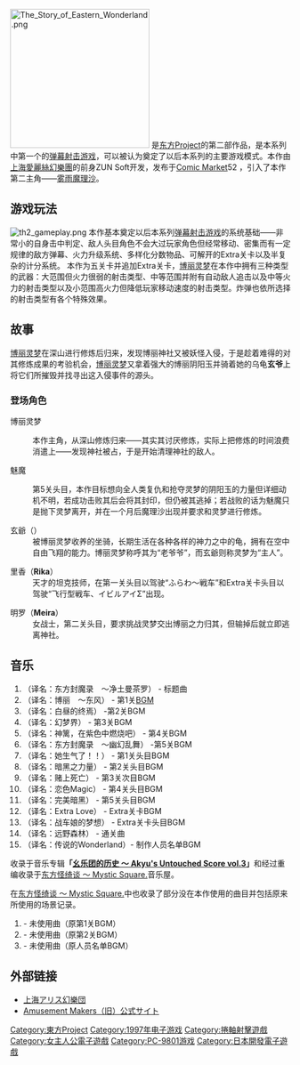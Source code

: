 {{Infobox VG
|title = 东方封魔录 ～ the Story of Eastern Wonderland.
|japanese = 東方封魔録　～ the Story of Eastern Wonderland.
|image = File:Th02cover.jpg
|caption=
|developer = ZUN Soft
|publisher = Amusement Makers
|designer = [[ZUN|ZUN]]
|series = [[東方Project|東方Project]]
|released = 完整版：1997年8月15日（[[Comic_Market|Comic Market]] 52）
|genre = [[弹幕射击游戏|弹幕射击游戏]]
|modes = [[单人电子游戏|单人]]
|platforms = [[PC-98|PC-98]]
}}
[[File:The_Story_of_Eastern_Wonderland.png|250px]]
{{Vgname|东方封魔录 ～ the Story of Eastern Wonderland.|ja=東方封魔録　～ the Story of Eastern Wonderland.}}是[[东方Project|东方Project]]的第二部作品，是本系列中第一个的[[弹幕射击游戏|弹幕射击游戏]]，可以被认为奠定了以后本系列的主要游戏模式。本作由[[上海愛麗絲幻樂團|上海愛麗絲幻樂團]]的前身ZUN Soft开发，发布于[[Comic_Market|Comic Market]]52 ，引入了本作第二主角——[[雾雨魔理沙|雾雨魔理沙]]。

==游戏玩法==
{{main|東方Project#遊戲系統}}
[[File:th2_gameplay.png|right]]
本作基本奠定以后本系列[[弹幕射击游戏|弹幕射击游戏]]的系统基础——非常小的自身击中判定、敌人头目角色不会大过玩家角色但经常移动、密集而有一定规律的敌方弹幕、火力升级系统、多样化分数物品、可解开的Extra关卡以及半复杂的计分系统。
本作为五关卡并追加Extra关卡，[[博丽灵梦|博丽灵梦]]在本作中拥有三种类型的武器：大范围但火力很弱的射击类型、中等范围并附有自动敌人追击以及中等火力的射击类型以及小范围高火力但降低玩家移动速度的射击类型。炸弹也依所选择的射击类型有各个特殊效果。

==故事==
[[博丽灵梦|博丽灵梦]]在深山进行修炼后归来，发现博丽神社又被妖怪入侵，于是趁着难得的对其修炼成果的考验机会，[[博丽灵梦|博丽灵梦]]又拿着强大的博丽阴阳玉并骑着她的乌龟'''玄爷'''上将它们所摧毁并找寻出这入侵事件的源头。

===登场角色===

;博丽灵梦
{{main|博丽灵梦}}
:本作主角，从深山修炼归来——其实其讨厌修炼，实际上把修炼的时间浪费消遣上——发现神社被占，于是开始清理神社的敌人。

;魅魔
{{seealso|東方靈異傳_～_Highly_Responsive_to_Prayers.#魅魔|l1=PC_98平台作品的魅魔}}
:第5关头目，本作目标想向全人类复仇和抢夺灵梦的阴阳玉的力量但详细动机不明，若成功击败其后会将其封印，但仍被其逃掉；若战败的话为魅魔只是抛下灵梦离开，并在一个月后魔理沙出现并要求和灵梦进行修炼。

;玄爺（<span id="玄爺"></span>'''{{lang|ja|玄爺}}'''）
:被博丽灵梦收养的坐骑，长期生活在各种各样的神力之中的龟，拥有在空中自由飞翔的能力。博丽灵梦称呼其为“老爷爷”，而玄爺则称灵梦为“主人”。

;里香（<span id="里香"></span>'''<!--{{lang|ja|}}，-->Rika'''）
:天才的坦克技师，在第一关头目以驾驶“ふらわ〜戦车”和Extra关卡头目以驾驶“飞行型戦车、イビルアイΣ”出现。

;明罗（<span id="明罗"></span>'''<!--{{lang|ja|}}，-->Meira'''）
:女战士，第二关头目，要求挑战灵梦交出博丽之力归其，但输掉后就立即逃离神社。

==音乐==
# '''{{lang|ja|東方封魔録〜 浄土曼荼羅}}'''（译名：东方封魔录　～净土曼茶罗） - 标题曲
# '''{{lang|ja|博麗 〜 Eastern Wind}}'''（译名：博丽　～东风） - 第1关[[BGM|BGM]]
# '''{{lang|ja|End of Daylight}}'''（译名：白昼的终焉） -第2关BGM
# '''{{lang|ja|幻夢界}}'''（译名：幻梦界） - 第3关BGM
# '''{{lang|ja|ひもろぎ、むらさきにもえ}}'''（译名：神篱，在紫色中燃烧吧） - 第4关BGM
# '''{{lang|ja|東方封魔録 〜 幽幻乱舞}}'''（译名：东方封魔录　～幽幻乱舞） -第5关BGM
# '''{{lang|ja|She's in a temper!!}}'''（译名：她生气了！！） - 第1关头目BGM
# '''{{lang|ja|やみのちから}}'''（译名：暗黑之力量） - 第2关头目BGM
# '''{{lang|ja|死を賭して}}'''（译名：赌上死亡） - 第3关次目BGM
# '''{{lang|ja|恋色マジック}}'''（译名：恋色Magic） - 第4关头目BGM
# '''{{lang|ja|Complete Darkness}}'''（译名：完美暗黑） - 第5关头目BGM
# '''{{lang|ja|エキストララブ}}'''（译名：Extra Love） - Extra关卡BGM
# '''{{lang|ja|戦車むすめのみるゆめ}}'''（译名：战车娘的梦想） - Extra关卡头目BGM
# '''{{lang|ja|遠野の森}}'''（译名：远野森林） - 通关曲
# '''{{lang|ja|昔話わんだーらんど}}'''（译名：传说的Wonderland）- 制作人员名单BGM

收录于音乐专辑'''「[[上海愛麗絲幻樂團#幺乐団の历史_〜_Akyu's_Untouched_Score_系列|幺乐团的历史 ～ Akyu's Untouched Score vol.3]]」'''和经过重编收录于[[东方怪绮谈_～_Mystic_Square.|东方怪绮谈 ～ Mystic Square.]]音乐屋。

在[[东方怪绮谈_～_Mystic_Square.|东方怪绮谈 ～ Mystic Square.]]中也收录了部分没在本作使用的曲目并包括原来所使用的场景记录。
# '''{{lang|ja|博麗神社境内}}''' - 未使用曲（原第1关BGM）
# '''{{lang|ja|陽落ちて}}''' - 未使用曲（原第2关BGM）
# '''{{lang|ja|封魔終演}}''' - 未使用曲（原人员名单BGM）

==外部链接==
* [http://www16.big.or.jp/~zun/ 上海アリス幻樂団] {{Wayback|url=http://www16.big.or.jp/~zun/ |date=20020724172954 }}
* [http://www.kt.rim.or.jp/~aotaka/am/index.htm Amusement Makers（旧）公式サイト]

{{東方Project}}

{{DEFAULTSORT:Touhou Fuumaroku}}
[[Category:東方Project|Category:東方Project]]
[[Category:1997年电子游戏|Category:1997年电子游戏]]
[[Category:捲軸射擊遊戲|Category:捲軸射擊遊戲]]
[[Category:女主人公電子遊戲|Category:女主人公電子遊戲]]
[[Category:PC-9801游戏|Category:PC-9801游戏]]
[[Category:日本開發電子遊戲|Category:日本開發電子遊戲]]